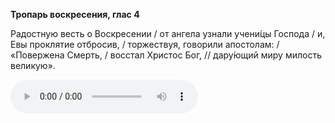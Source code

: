**Тропарь воскресения, глас 4**

Радостную весть о Воскресении / от ангела узнали учени́цы Господа / и, Евы проклятие отбросив, / торжествуя, говорили апостолам: / «Повержена Смерть, / восстал Христос Бог, // дару́ющий миру милость великую».

<audio controls>
    <source
        src="https://psmb-neos-resources.hb.bizmrg.com/target/psmb/4cc71c683c79047153ffd19ea64b343ba16fd2e3/glass4.mp3"
        type="audio/mpeg"
    />
</audio>
